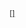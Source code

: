 <sup id="ref_{{{1}}}" class="reference">[[#cnote_{{{1}}}|&#91;{{{1}}}&#93;]]</sup><noinclude>{{Documentation}}</noinclude>